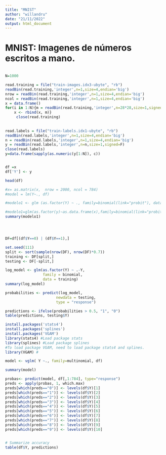 ---
title: "MNIST"
author: "willandru"
date: "21/11/2022"
output: html_document
---


# MNIST: Imagenes de números escritos a mano.

```{r}

```



```{r}
N=1000

read.training = file("train-images.idx3-ubyte", "rb")
readBin(read.training,'integer',n=1,size=4,endian='big')
nrow = readBin(read.training,'integer',n=1,size=4,endian='big')
ncol = readBin(read.training,'integer',n=1,size=4,endian='big')
x = data.frame()
for(i in 1:N){m = readBin(read.training,'integer',n=28*28,size=1,signed=F);
    x <- rbind(x, m)}
     close(read.training)
     
     
read.labels = file("train-labels.idx1-ubyte", "rb")
readBin(read.labels,'integer',n=1,size=4,endian='big')
n = readBin(read.labels,'integer',n=1,size=4,endian='big')
y = readBin(read.labels,'integer',n=n,size=1,signed=F)
close(read.labels)
y=data.frame(sapply(as.numeric(y[1:N]), c))


df =x
df['Y'] <- y

```

```{r}
head(df)
```



```{r}
#x= as.matrix(x,  nrow = 2000, ncol = 784)
#model = lm(Y~., df)

#modelo1 <- glm (as.factor(Y) ~ ., family=binomial(link="probit"), data=df)

#modelo1=glm(as.factor(y)~as.data.frame(x),family=binomial(link="probit"))
summary(modelo1)





```
```{r}
DF=df[(df$Y==0) | (df$Y==1),]

```
```{r}
set.seed(111)
split <- sort(sample(nrow(DF), nrow(DF)*0.7))
training <- DF[split,]
testing <- DF[-split,]
```
```{r}
log_model <- glm(as.factor(Y) ~ .-Y,
                 family = binomial,
                 data = training)
summary(log_model)
```
```{r}
probabilities <- predict(log_model, 
                       newdata = testing,
                       type = "response")
```

```{r}
predictions <- ifelse(probabilities > 0.5, "1", "0")
table(predictions, testing$Y)
```


















```{r}
install.packages('stats4')
install.packages('splines')
install.packages('VGAM')
library(stats4) #Load package stats
library(splines) #Load package splines
#To load package VGAM, need to load package stats4 and splines.
library(VGAM) #


```

```{r}
model <- vglm( Y ~., family=multinomial, df)
```

```{r}
summary(model)
```

```{r}
probas<- predict(model, df[,1:784], type="response")
preds <- apply(probas, 1, which.max)
preds[which(preds=="0")] <- levels(df$Y)[1]
preds[which(preds=="1")] <- levels(df$Y)[2]
preds[which(preds=="2")] <- levels(df$Y)[3]
preds[which(preds=="3")] <- levels(df$Y)[4]
preds[which(preds=="4")] <- levels(df$Y)[5]
preds[which(preds=="5")] <- levels(df$Y)[6]
preds[which(preds=="6")] <- levels(df$Y)[7]
preds[which(preds=="7")] <- levels(df$Y)[8]
preds[which(preds=="8")] <- levels(df$Y)[9]
preds[which(preds=="9")] <- levels(df$Y)[10]


# Summarize accuracy
table(df$Y, predictions) 
```

```{r}

```

```{r}

```






















```{r}

```
























```{r}

```
```{r}

```
```{r}

```
